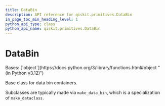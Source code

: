 ```yaml
---
title: DataBin
description: API reference for qiskit.primitives.DataBin
in_page_toc_min_heading_level: 1
python_api_type: class
python_api_name: qiskit.primitives.DataBin
---
```


# DataBin

<Class id="qiskit.primitives.DataBin" github="https://github.com/qiskit/qiskit/tree/main/qiskit/primitives/containers/data_bin.py" signature="qiskit.primitives.DataBin">
  Bases: [`object`](https://docs.python.org/3/library/functions.html#object "(in Python v3.12)")

  Base class for data bin containers.

  Subclasses are typically made via `make_data_bin`, which is a specialization of `make_dataclass`.
</Class>

